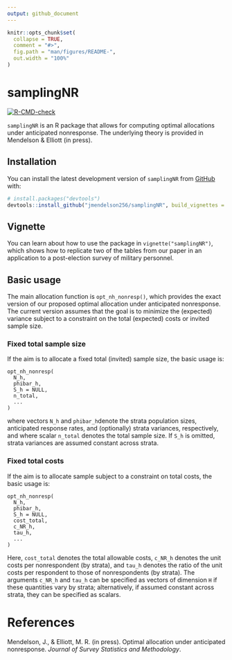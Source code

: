 ```yaml
---
output: github_document
---
```


<!-- README.md is generated from README.Rmd. Please edit that file -->

```r
knitr::opts_chunk$set(
  collapse = TRUE,
  comment = "#>",
  fig.path = "man/figures/README-",
  out.width = "100%"
)
```

# samplingNR

<!-- badges: start -->
  [![R-CMD-check](https://github.com/jmendelson256/samplingNR/actions/workflows/R-CMD-check.yaml/badge.svg)](https://github.com/jmendelson256/samplingNR/actions/workflows/R-CMD-check.yaml)
<!-- badges: end -->
  
`samplingNR` is an R package that allows for computing optimal allocations under anticipated nonresponse. The underlying theory is provided in Mendelson & Elliott (in press).

## Installation

You can install the latest development version of `samplingNR` from [GitHub](https://github.com/) with:

```r
# install.packages("devtools")
devtools::install_github("jmendelson256/samplingNR", build_vignettes = TRUE)
```

## Vignette

You can learn about how to use the package in `vignette("samplingNR")`, which shows how to replicate two of the tables from our paper in an application to a post-election survey of military personnel.

## Basic usage

The main allocation function is `opt_nh_nonresp()`, which provides the exact version of our proposed optimal allocation under anticipated nonresponse. The current version assumes that the goal is to minimize the (expected) variance subject to a constraint on the total (expected) costs or invited sample size.

### Fixed total sample size

If the aim is to allocate a fixed total (invited) sample size, the basic usage is:

```
opt_nh_nonresp(
  N_h,
  phibar_h,
  S_h = NULL,
  n_total,
  ...
)
```

where vectors `N_h` and `phibar_h`denote the strata population sizes, anticipated response rates, and (optionally) strata variances, respectively, and where scalar `n_total` denotes the total sample size. If `S_h` is omitted, strata variances are assumed constant across strata.

### Fixed total costs

If the aim is to allocate sample subject to a constraint on total costs, the basic usage is:

```
opt_nh_nonresp(
  N_h,
  phibar_h,
  S_h = NULL,
  cost_total,
  c_NR_h,
  tau_h,
  ...
)
```

Here, `cost_total` denotes the total allowable costs, `c_NR_h` denotes the unit costs per nonrespondent (by strata), and `tau_h` denotes the ratio of the unit costs per respondent to those of nonrespondents (by strata). The arguments `c_NR_h` and `tau_h` can be specified as vectors of dimension `H` if these quantities vary by strata; alternatively, if assumed constant across strata, they can be specified as scalars.

# References

Mendelson, J., & Elliott, M. R. (in press). Optimal allocation under anticipated nonresponse. *Journal of Survey Statistics and Methodology*.

